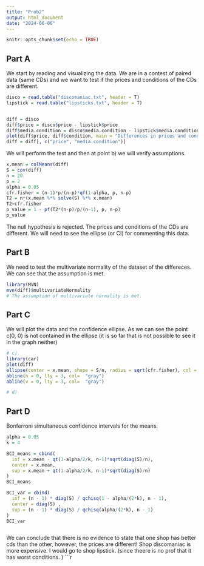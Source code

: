 ```yaml
---
title: "Prob2"
output: html_document
date: "2024-06-06"
---
```


```r
knitr::opts_chunk$set(echo = TRUE)
```
## Part A
We start by reading and visualizing the data. We are in a contest of 
paired data (same CDs) and we want to test if the prices and conditions of the CDs are different. 
```r

disco = read.table("discomaniac.txt", header = T)
lipstick = read.table("lipsticks.txt", header = T)


diff = disco
diff$price = disco$price - lipstick$price
diff$media.condition = disco$media.condition - lipstick$media.condition
plot(diff$price, diff$condition, main = "Differences in prices and conditions", xlab = "Prices", ylab = "Conditions")
diff = diff[, c("price", "media.condition")]
```
We will perform the test and then at point b) we will verify assumptions. 

```r
x.mean = colMeans(diff)
S = cov(diff)
n = 20
p = 2
alpha = 0.05
cfr.fisher = (n-1)*p/(n-p)*qf(1-alpha, p, n-p)
T2 = n*(x.mean %*% solve(S) %*% x.mean)
T2>cfr.fisher
p_value = 1 - pf(T2*(n-p)/p/(n-1), p, n-p)
p_value
```
The null hypothesis is rejected. The prices and conditions of the CDs are different. We will need to see the ellipse (or CI) for commenting this data. 

## Part B
We need to test the multivariate normality of the dataset of the differeces.
We can see that the assumption is met. 
```r

library(MVN)
mvn(diff)$multivariateNormality
# The assumption of multivariate normality is met. 

```

## Part C
We will plot the data and the confidence ellipse. As we can see the point c(0, 0) is not contained in the ellipse (it is so far that is not possible to see it in the graph neither)
```r

# c)
library(car)
plot(diff)
ellipse(center = x.mean, shape = S/n, radius = sqrt(cfr.fisher), col = "red")
abline(h = 0, lty = 3, col=  "gray")
abline(v = 0, lty = 3, col=  "gray")

# d) 

```

## Part D
Bonferroni simultaneous confidence intervals for the means.
```r
alpha = 0.05
k = 4

BCI_means = cbind(
  inf = x.mean - qt(1-alpha/2/k, n-1)*sqrt(diag(S)/n),
  center = x.mean,
  sup = x.mean + qt(1-alpha/2/k, n-1)*sqrt(diag(S)/n)
)
BCI_means

BCI_var = cbind(
  inf = (n - 1) * diag(S) / qchisq(1 - alpha/(2*k), n - 1),
  center = diag(S) ,
  sup = (n - 1) * diag(S) / qchisq(alpha/(2*k), n - 1)
)  
BCI_var



```
We can conclude that there is no evidence to state that one shop has better
cds than the other, however, the prices are different! Shop discomaniac is more expensive. I would go to shop lipstick. (since theere is no prof that it has worst conditions. )
```r